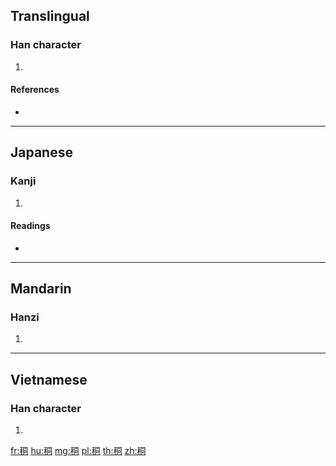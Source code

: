 {{character info/new}}
==Translingual==

===Han character===
{{Han char|rn=115|rad=禾|as=06|sn=11|four=|canj=HDBMR}}

# {{defn|Han|sort=禾06}}

====References====
* {{Han ref|kx=0852.110|dkj=25017|dj=1276.160|hdz=42603.040|uh=79F1|ud=31217}}

----

==Japanese==

===Kanji===
{{ja-kanji|grade=|rs=禾06}}

# {{defn|lang=ja|sort=禾06}}

====Readings====
* {{ja-readings|on=[[とう]] (tō), [[ず]] (zu)|kun=|nanori=}}

----

==Mandarin==

===Hanzi===
{{cmn-hanzi|pin=[[cí]] ([[ci2]]), [[jì]] ([[ji4]]), [[tóng]] ([[tong2]])|wg=tz'u<sup>2</sup>, chi<sup>4</sup>, t'ung<sup>2</sup>}}

# {{defn|lang=cmn|sort=禾06}}

----

==Vietnamese==

===Han character===
{{vi-hantu|[[đòng]]|rs=禾06}}

# {{defn|lang=vi|sort=禾06}}

[[fr:秱]]
[[hu:秱]]
[[mg:秱]]
[[pl:秱]]
[[th:秱]]
[[zh:秱]]